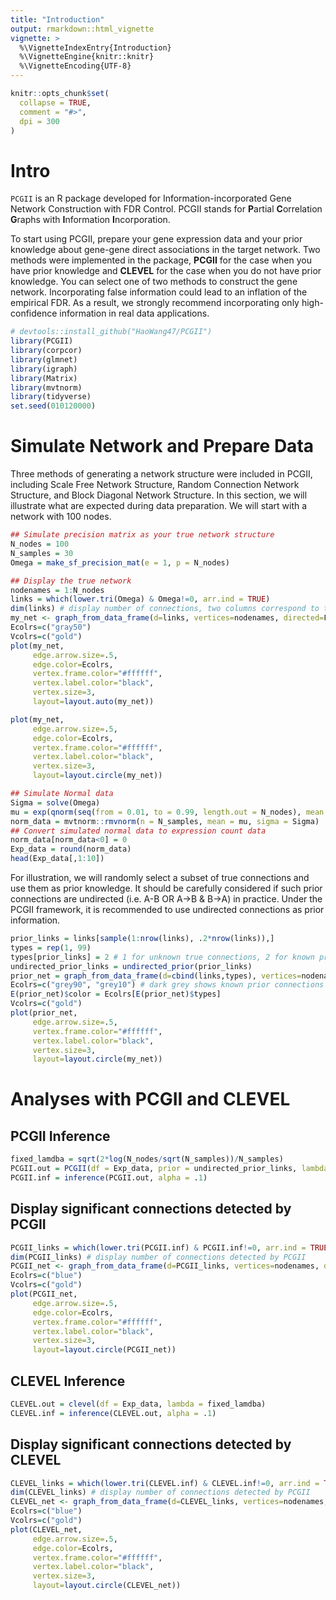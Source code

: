```yaml
---
title: "Introduction"
output: rmarkdown::html_vignette
vignette: >
  %\VignetteIndexEntry{Introduction}
  %\VignetteEngine{knitr::knitr}
  %\VignetteEncoding{UTF-8}
---
```


```r
knitr::opts_chunk$set(
  collapse = TRUE,
  comment = "#>",
  dpi = 300
)
```

# Intro 

`PCGII` is an R package developed for Information-incorporated Gene Network Construction with FDR Control. PCGII stands for **P**artial **C**orrelation **G**raphs with **I**nformation **I**ncorporation.

To start using PCGII, prepare your gene expression data and your prior knowledge about gene-gene direct associations in the target network. Two methods were implemented in the package, **PCGII** for the case when you have prior knowledge and **CLEVEL** for the case when you do not have prior knowledge. You can select one of two methods to construct the gene network. Incorporating false information could lead to an inflation of the empirical FDR. As a result, we strongly recommend incorporating only high-confidence information in real data applications. 

```r
# devtools::install_github("HaoWang47/PCGII")
library(PCGII)
library(corpcor)
library(glmnet)
library(igraph)
library(Matrix)
library(mvtnorm)
library(tidyverse)
set.seed(010120000)
```

# Simulate Network and Prepare Data

Three methods of generating a network structure were included in PCGII, including Scale Free Network Structure, Random Connection Network Structure, and Block Diagonal Network Structure. In this section, we will illustrate what are expected during data preparation. We will start with a network with 100 nodes.

```r
## Simulate precision matrix as your true network structure
N_nodes = 100
N_samples = 30
Omega = make_sf_precision_mat(e = 1, p = N_nodes)
```

```r
## Display the true network
nodenames = 1:N_nodes
links = which(lower.tri(Omega) & Omega!=0, arr.ind = TRUE)
dim(links) # display number of connections, two columns correspond to the connected nodes
my_net <- graph_from_data_frame(d=links, vertices=nodenames, directed=F) 
Ecolrs=c("gray50")
Vcolrs=c("gold")
plot(my_net, 
     edge.arrow.size=.5, 
     edge.color=Ecolrs,
     vertex.frame.color="#ffffff",
     vertex.label.color="black",
     vertex.size=3,
     layout=layout.auto(my_net)) 
```

```r
plot(my_net, 
     edge.arrow.size=.5, 
     edge.color=Ecolrs,
     vertex.frame.color="#ffffff",
     vertex.label.color="black",
     vertex.size=3,
     layout=layout.circle(my_net)) 
```

```r
## Simulate Normal data
Sigma = solve(Omega)
mu = exp(qnorm(seq(from = 0.01, to = 0.99, length.out = N_nodes), mean = 2, sd=1))
norm_data = mvtnorm::rmvnorm(n = N_samples, mean = mu, sigma = Sigma)
## Convert simulated normal data to expression count data
norm_data[norm_data<0] = 0
Exp_data = round(norm_data)
head(Exp_data[,1:10])
```

For illustration, we will randomly select a subset of true connections and use them as prior knowledge. It should be carefully considered if such prior connections are undirected (i.e. A-B OR A->B & B->A) in practice. Under the PCGII framework, it is recommended to use undirected connections as prior information.

```r
prior_links = links[sample(1:nrow(links), .2*nrow(links)),]
types = rep(1, 99)
types[prior_links] = 2 # 1 for unknown true connections, 2 for known prior connections
undirected_prior_links = undirected_prior(prior_links)
prior_net = graph_from_data_frame(d=cbind(links,types), vertices=nodenames, directed=F) 
Ecolrs=c("grey90", "grey10") # dark grey shows known prior connections
E(prior_net)$color = Ecolrs[E(prior_net)$types]
Vcolrs=c("gold")
plot(prior_net, 
     edge.arrow.size=.5, 
     vertex.frame.color="#ffffff",
     vertex.label.color="black",
     vertex.size=3,
     layout=layout.circle(my_net)) 
```

# Analyses with PCGII and CLEVEL

## PCGII Inference

```r
fixed_lamdba = sqrt(2*log(N_nodes/sqrt(N_samples))/N_samples)
PCGII.out = PCGII(df = Exp_data, prior = undirected_prior_links, lambda = fixed_lamdba)
PCGII.inf = inference(PCGII.out, alpha = .1)
```

## Display significant connections detected by PCGII

```r
PCGII_links = which(lower.tri(PCGII.inf) & PCGII.inf!=0, arr.ind = TRUE)
dim(PCGII_links) # display number of connections detected by PCGII
PCGII_net <- graph_from_data_frame(d=PCGII_links, vertices=nodenames, directed=F) 
Ecolrs=c("blue")
Vcolrs=c("gold")
plot(PCGII_net, 
     edge.arrow.size=.5, 
     edge.color=Ecolrs,
     vertex.frame.color="#ffffff",
     vertex.label.color="black",
     vertex.size=3,
     layout=layout.circle(PCGII_net)) 
```

## CLEVEL Inference

```r
CLEVEL.out = clevel(df = Exp_data, lambda = fixed_lamdba)
CLEVEL.inf = inference(CLEVEL.out, alpha = .1)
```

## Display significant connections detected by CLEVEL

```r
CLEVEL_links = which(lower.tri(CLEVEL.inf) & CLEVEL.inf!=0, arr.ind = TRUE)
dim(CLEVEL_links) # display number of connections detected by PCGII
CLEVEL_net <- graph_from_data_frame(d=CLEVEL_links, vertices=nodenames, directed=F) 
Ecolrs=c("blue")
Vcolrs=c("gold")
plot(CLEVEL_net, 
     edge.arrow.size=.5, 
     edge.color=Ecolrs,
     vertex.frame.color="#ffffff",
     vertex.label.color="black",
     vertex.size=3,
     layout=layout.circle(CLEVEL_net)) 
```

